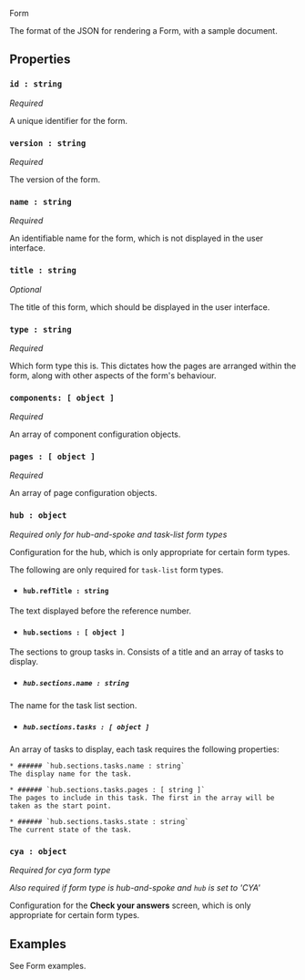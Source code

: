 <!-- Global imports -->

<!-- Local imports -->

<Meta title="JSON Format/Form" id="F-JSON-Form" />

<Heading size="xl" id="json-form" caption="JSON Format">Form</Heading>

The format of the JSON for rendering a <Link href="/?path=/docs/d-formrenderer">Form</Link>, with a sample document.

## Properties

### `id : string`
*Required*

A unique identifier for the form.

### `version : string`
*Required*

The version of the form.

### `name : string`
*Required*

An identifiable name for the form, which is not displayed in the user interface.

### `title : string`
*Optional*

The title of this form, which should be displayed in the user interface.

### `type : string`
*Required*

Which <Link href="/?path=/docs/f-json-form-types">form type</Link> this is. This dictates how the pages
are arranged within the form, along with other aspects of the form's behaviour.

### `components: [ object ]`
*Required*

An array of <Link href="/?path=/docs/f-json-component">component</Link> configuration objects.

### `pages : [ object ]`
*Required*

An array of <Link href="/?path=/docs/f-json-page">page</Link> configuration objects.

### `hub : object`
*Required only for <Link href="/?path=/docs/f-json-form-types--page#hub-and-spoke-default">hub-and-spoke</Link> and <Link href="/?path=/docs/f-json-form-types--page#task-list-default"> task-list </Link>form types*

Configuration for the hub, which is only appropriate for certain <Link href="/?path=/docs/f-json-form-types">form types</Link>.

The following are only required for `task-list` form types.

* #### `hub.refTitle : string`
The text displayed before the reference number.

* #### `hub.sections : [ object ]`
The sections to group tasks in. Consists of a title and an array of tasks to display.

  * ##### `hub.sections.name : string`
  The name for the task list section.

  * ##### `hub.sections.tasks : [ object ]`
  An array of tasks to display, each task requires the following properties:

    * ###### `hub.sections.tasks.name : string`
    The display name for the task.

    * ###### `hub.sections.tasks.pages : [ string ]`
    The pages to include in this task. The first in the array will be taken as the start point. 

    * ###### `hub.sections.tasks.state : string`
    The current state of the task.

### `cya : object`
*Required for <Link href="/?path=/docs/f-json-form-types--page#cya">cya</Link> form type*

*Also required if form type is <Link href="/?path=/docs/f-json-form-types--page#hub-and-spoke-default">hub-and-spoke</Link> and `hub` is set to 'CYA'*

Configuration for the **Check your answers** screen, which is only appropriate for certain <Link href="/?path=/docs/f-json-form-types">form types</Link>.

## Examples

See <Link href="/?path=/docs/f-examples-form">Form examples</Link>.
